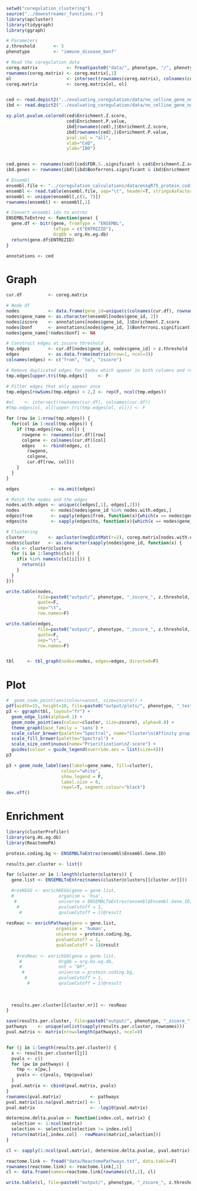 ```r
setwd("coregulation_clustering")
source("../downstreamer_functions.r")
library(apcluster)
library(tidygraph)
library(ggraph)

# Parameters
z.threshold       <- 5
phenotype         <- "immune_disease_bonf"

# Read the coregulation data
coreg.matrix           <- fread(paste0("data/", phenotype, "/", phenotype, "_coreg_genes.txt"), data.table = F)
rownames(coreg.matrix) <- coreg.matrix[,1]
ol                     <- intersect(rownames(coreg.matrix), colnames(coreg.matrix))
coreg.matrix           <- coreg.matrix[ol, ol]


ced <- read.depict2("../evaluating_coregulation/data/no_celline_gene_network_test_results/coeliac_disease_2011_22057235_hg19_enrichtments_1.xlsx")$GenePrioritization200
ibd <- read.depict2("../evaluating_coregulation/data/no_celline_gene_network_test_results/inflammatory_bowel_disease_2017_29906448_hg19_enrichtments_1.xlsx")$GenePrioritization200

xy.plot.pvalue.colored(ced$Enrichment.Z.score,
                       ced$Enrichment.P.value,
                       ibd[rownames(ced),]$Enrichment.Z.score,
                       ibd[rownames(ced),]$Enrichment.P.value,
                       pval.col = "all",
                       xlab="CeD",
                       ylab="IBD")


ced.genes <- rownames(ced)[ced$FDR.5..significant & ced$Enrichment.Z.score > 0]
ibd.genes <- rownames(ibd)[ibd$Bonferroni.significant & ibd$Enrichment.Z.score > 0]

# Ensembl
ensembl.file <- "../coregulation_calculations/data/ensgR75_protein_coding.txt"
ensembl <- read.table(ensembl.file, sep="\t", header=T, stringsAsFactors = F)
ensembl <- unique(ensembl[,c(1, 7)])
rownames(ensembl) <- ensembl[,1]

# Convert ensembl ids to entrez
ENSEMBLToEntrez <- function(gene) {
  gene.df <- bitr(gene, fromType = "ENSEMBL",
                  toType = c("ENTREZID"),
                  OrgDb = org.Hs.eg.db)
  return(gene.df$ENTREZID)
}

annotations <- ced
```

# Graph
```r
cur.df          <- coreg.matrix

# Node df
nodes           <- data.frame(gene_id=unique(c(colnames(cur.df), rownames(cur.df))), stringsAsFactors = F)
nodes$gene_name <- as.character(ensembl[nodes$gene_id, 2])
nodes$zscore    <- annotations[nodes$gene_id, ]$Enrichment.Z.score
nodes$bonf      <- annotations[nodes$gene_id, ]$Bonferroni.significant
nodes$gene_name[!nodes$bonf] <- NA

# Construct edges at zscore threshold
tmp.edges       <- cur.df[nodes$gene_id, nodes$gene_id] > z.threshold
edges           <- as.data.frame(matrix(nrow=1, ncol=3))
colnames(edges) <- c("from", "to", "zscore")

# Remove duplicated edges for nodes which appear in both columns and rows
tmp.edges[upper.tri(tmp.edges)]    <- F

# Filter edges that only appear once
tmp.edges[rowSums(tmp.edges) < 2,] <- rep(F, ncol(tmp.edges))

#ol    <- intersect(rownames(cur.df), colnames(cur.df))
#tmp.edges[ol, ol][upper.tri(tmp.edges[ol, ol])] <- F

for (row in 1:nrow(tmp.edges)) {
  for(col in 1:ncol(tmp.edges)) {
    if (tmp.edges[row, col]) {
      rowgene <- rownames(cur.df)[row]
      colgene <- colnames(cur.df)[col]
      edges   <- rbind(edges, c(
        rowgene,
        colgene,
        cur.df[row, col]))
    }
  }
}

edges            <- na.omit(edges)

# Match the nodes and the edges
nodes.with.edges <- unique(c(edges[,1], edges[,2]))
nodes            <- nodes[nodes$gene_id %in% nodes.with.edges,]
edges$from       <- sapply(edges$from, function(x){which(x == nodes$gene_id)})
edges$to         <- sapply(edges$to, function(x){which(x == nodes$gene_id)})

# Clustering
cluster         <- apcluster(negDistMat(r=2), coreg.matrix[nodes.with.edges, nodes.with.edges], q=0)
nodes$cluster   <- as.character(sapply(nodes$gene_id, function(x) {
  cls <- cluster@clusters
  for (i in 1:length(cls)) {
    if(x %in% names(cls[[i]])) {
      return(i)
    }
  }
}))

write.table(nodes,
            file=paste0("output/", phenotype, "_zscore_", z.threshold, "_nodes.tsv"),
            quote=F,
            sep="\t",
            row.names=F)

write.table(edges,
            file=paste0("output/", phenotype, "_zscore_", z.threshold, "_edges.tsv"),
            quote=F,
            sep="\t",
            row.names=F)


tbl     <- tbl_graph(nodes=nodes, edges=edges, directed=F)
```

# Plot
```r
#  geom_node_point(aes(colour=annot, size=zscore)) +
pdf(width=15, height=10, file=paste0("output/plots/", phenotype, "_test_zscore_", z.threshold, ".pdf"))
p3 <- ggraph(tbl, layout="fr") +
  geom_edge_link(alpha=0.1) +
  geom_node_point(aes(colour=cluster, size=zscore), alpha=0.8) +
  theme_graph(base_family = 'sans') +
  scale_color_brewer(palette="Spectral", name="Cluster\n(Affinity prop.)") +
  scale_fill_brewer(palette="Spectral") +
  scale_size_continuous(name="Prioritization\nZ-score") + 
  guides(colour = guide_legend(override.aes = list(size=4)))
p3

p3 + geom_node_label(aes(label=gene_name, fill=cluster),
                     colour="white",
                     show.legend = F,
                     label.size = 0,
                     repel=T, segment.colour="black")
dev.off()
```

# Enrichment
```r
library(clusterProfiler)
library(org.Hs.eg.db)
library(ReactomePA)

protein.coding.bg <- ENSEMBLToEntrez(ensembl$Ensembl.Gene.ID)

results.per.cluster <- list()

for (cluster.nr in 1:length(cluster@clusters)) {
  gene.list <- ENSEMBLToEntrez(names(cluster@clusters[[cluster.nr]]))

  #resKEGG <- enrichKEGG(gene = gene.list,
  #                 organism = 'hsa',
   #                universe = ENSEMBLToEntrez(ensembl$Ensembl.Gene.ID),
    #               pvalueCutoff = 1,
     #              qvalueCutoff = 1)@result
  
resReac <- enrichPathway(gene = gene.list,
                   organism = 'human',
                   universe = protein.coding.bg,
                   pvalueCutoff = 1,
                   qvalueCutoff = 1)@result
  
    #resReac <- enrichGO(gene = gene.list,
     #              OrgDb = org.Hs.eg.db,
     #              ont = "BP",
      #             universe = protein.coding.bg,
       #            pvalueCutoff = 1,
        #           qvalueCutoff = 1)@result
  
  
  
  results.per.cluster[[cluster.nr]] <- resReac
}

save(results.per.cluster, file=paste0("output/", phenotype, "_zscore_", z.threshold, "_cluster_enrichment.Rdata"))
pathways    <- unique(unlist(sapply(results.per.cluster, rownames)))
pval.matrix <- matrix(nrow=length(pathways), ncol=0)


for (j in 1:length(results.per.cluster)) {
  x <- results.per.cluster[[j]]
  pvals <- c()
  for (pw in pathways) {
    tmp <- x[pw,]
    pvals <- c(pvals, tmp$pvalue)
  }
  pval.matrix <- cbind(pval.matrix, pvals)
}
rownames(pval.matrix)           <- pathways
pval.matrix[is.na(pval.matrix)] <- 1
pval.matrix                     <- -log10(pval.matrix)

determine.delta.pvalue <- function(index.col, matrix) {
  selection <- 1:ncol(matrix)
  selection <- selection[selection != index.col]
  return(matrix[,index.col] - rowMeans(matrix[,selection]))
}

cl <- sapply(1:ncol(pval.matrix), determine.delta.pvalue, pval.matrix)

reactome.link <- fread("data/ReactomePathways.txt", data.table=F)
rownames(reactome.link) <- reactome.link[,1]
cl <- data.frame(names=reactome.link[rownames(cl),2], cl)

write.table(cl, file=paste0("output/", phenotype, "_zscore_", z.threshold, "_cluster.specificity.tsv"), quote=F, sep="\t")

```

